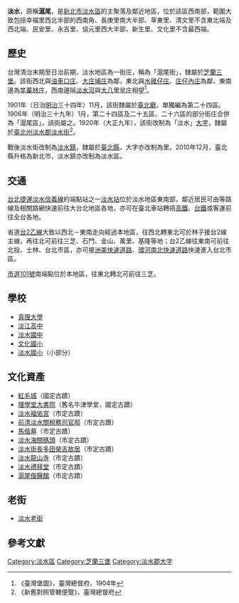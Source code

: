 {{noteTA
|1 = zh-cn:庄; zh-hk:庄; zh-tw:庄;
}}
'''淡水'''，原稱'''滬尾'''，是[[新北市|新北市]][[淡水區|淡水區]]的主聚落及鄰近地區，位於該區西南部，範圍大致包括幸福里西北半部的西南角、長庚里南大半部、草東里、清文里不含東北端及西北端、民安里、永吉里、協元里西大半部、新生里、文化里不含最西端。

==歷史==
台灣清治末期至日治前期，淡水地區為一街庄，稱為「滬尾街」，隸屬於[[芝蘭三堡|芝蘭三堡]]。該街西北與[[油車口庄|油車口庄]]、[[大庄埔庄|大庄埔庄]]為鄰，東北與[[水碓仔庄|水碓仔庄]]、[[庄仔內庄|庄仔內庄]]為鄰，東南邊為[[竿蓁林庄|竿蓁林庄]]，西南邊隔[[淡水河|淡水河]]與[[大八里坌庄|大八里坌庄]]相望<ref>《臺灣堡圖》，臺灣總督府，1904年</ref>。

1901年（日治[[明治|明治]]三十四年）11月，該街隸屬於[[臺北廳|臺北廳]]，單獨編為第二十四區。1906年（明治三十九年）1月，第二十四區及二十五區、二十六區的部分街庄合併為「滬尾區」，該街屬之。1920年（大正九年），該街改制為「淡水」[[大字|大字]]，隸屬於[[臺北州|臺北州]][[淡水郡|淡水郡]][[淡水街|淡水街]]<ref>《新舊對照管轄便覽》，臺灣總督府</ref>。

戰後淡水街改制為[[淡水區|淡水鎮]]，隸屬於[[臺北縣|臺北縣]]，大字亦改制為里。2010年12月，臺北縣升格為新北市，淡水鎮亦改制為淡水區。

==交通==
[[台北捷運|台北捷運]][[淡水信義線|淡水信義線]]的端點站之一[[淡水站|淡水站]]位於淡水地區東南部，鄰近居民可由等路線及相關路網快速前往大台北地區各地，亦可在臺北車站轉搭[[台灣高鐵|高鐵]]、[[台鐵|台鐵]]或客運前往全台各地。

省道[[台2乙線|台2乙線]]大致以西北－東南走向經過本地區，往西北轉東北可於林子接台2線主線，再往北可前往三芝、石門、金山、萬里、基隆等地；台2乙線往東南可前往北投、士林、台北市區，亦可接[[洲美快速道路|洲美快速道路]]、[[環河南北快速道路|環河南北快速道路]]快速進入台北市區。

[[市道101號|市道101號]]南端點位於本地區，往東北轉北可前往三芝。

==學校==
*[[真理大學|真理大學]]
*[[淡江高中|淡江高中]]
*[[淡水國中|淡水國中]]
*[[文化國小|文化國小]]
*[[淡水國小|淡水國小]]（小部分）

==文化資產==
*[[紅毛城|紅毛城]]（國定古蹟）
*[[理學堂大書院|理學堂大書院]]（舊名牛津學堂，國定古蹟）
*[[淡水福佑宮|淡水福佑宮]]（市定古蹟）
*[[前清淡水關稅務司官邸|前清淡水關稅務司官邸]]（市定古蹟）
*[[馬偕墓|馬偕墓]]（市定古蹟）
*[[淡水海關碼頭|淡水海關碼頭]]（市定古蹟）
*[[淡水街長多田榮吉故居|淡水街長多田榮吉故居]]（市定古蹟）
*[[淡水龍山寺|淡水龍山寺]]（市定古蹟）
*[[淡水禮拜堂|淡水禮拜堂]]（市定古蹟）
*[[滬尾偕醫館|滬尾偕醫館]]（市定古蹟）

==老街==
*[[淡水老街|淡水老街]]

==參考文獻==
{{reflist}}

{{淡水郡}}

[[Category:淡水區|Category:淡水區]]
[[Category:芝蘭三堡|Category:芝蘭三堡]]
[[Category:淡水郡大字|Category:淡水郡大字]]